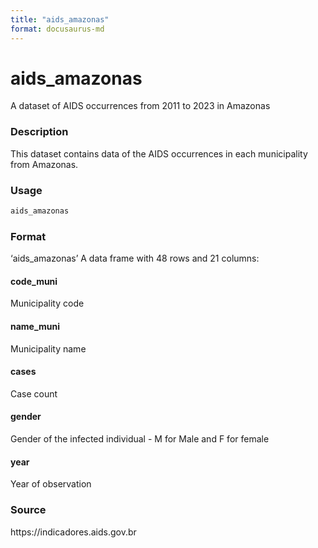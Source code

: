 ```yaml
---
title: "aids_amazonas"
format: docusaurus-md
---
```


# aids_amazonas

A dataset of AIDS occurrences from 2011 to 2023 in Amazonas
 
### Description

This dataset contains data of the AIDS occurrences in each municipality from Amazonas.

### Usage

```r
aids_amazonas
```

### Format

‘aids_amazonas’ A data frame with 48 rows and 21 columns:

#### code_muni

Municipality code

#### name_muni

Municipality name

#### cases

Case count

#### gender

Gender of the infected individual - M for Male and F for female

#### year

Year of observation

### Source

https://indicadores.aids.gov.br

